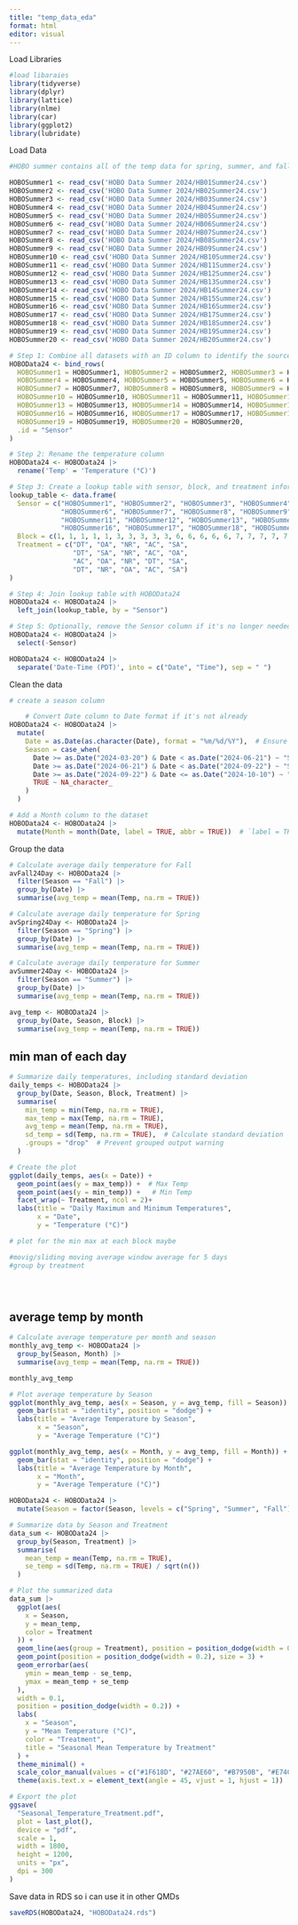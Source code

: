```yaml
---
title: "temp_data_eda"
format: html
editor: visual
---
```


Load Libraries

```r
#load libaraies
library(tidyverse)
library(dplyr)
library(lattice)
library(nlme)
library(car)
library(ggplot2)
library(lubridate)
```

Load Data

```r


#HOBO summer contains all of the temp data for spring, summer, and fall 3/20-10/10

HOBOSummer1 <- read_csv('HOBO Data Summer 2024/HB01Summer24.csv')
HOBOSummer2 <- read_csv('HOBO Data Summer 2024/HB02Summer24.csv')
HOBOSummer3 <- read_csv('HOBO Data Summer 2024/HB03Summer24.csv')
HOBOSummer4 <- read_csv('HOBO Data Summer 2024/HB04Summer24.csv')
HOBOSummer5 <- read_csv('HOBO Data Summer 2024/HB05Summer24.csv')
HOBOSummer6 <- read_csv('HOBO Data Summer 2024/HB06Summer24.csv')
HOBOSummer7 <- read_csv('HOBO Data Summer 2024/HB07Summer24.csv')
HOBOSummer8 <- read_csv('HOBO Data Summer 2024/HB08Summer24.csv')
HOBOSummer9 <- read_csv('HOBO Data Summer 2024/HB09Summer24.csv')
HOBOSummer10 <- read_csv('HOBO Data Summer 2024/HB10Summer24.csv')
HOBOSummer11 <- read_csv('HOBO Data Summer 2024/HB11Summer24.csv')
HOBOSummer12 <- read_csv('HOBO Data Summer 2024/HB12Summer24.csv')
HOBOSummer13 <- read_csv('HOBO Data Summer 2024/HB13Summer24.csv')
HOBOSummer14 <- read_csv('HOBO Data Summer 2024/HB14Summer24.csv')
HOBOSummer15 <- read_csv('HOBO Data Summer 2024/HB15Summer24.csv')
HOBOSummer16 <- read_csv('HOBO Data Summer 2024/HB16Summer24.csv')
HOBOSummer17 <- read_csv('HOBO Data Summer 2024/HB17Summer24.csv')
HOBOSummer18 <- read_csv('HOBO Data Summer 2024/HB18Summer24.csv')
HOBOSummer19 <- read_csv('HOBO Data Summer 2024/HB19Summer24.csv')
HOBOSummer20 <- read_csv('HOBO Data Summer 2024/HB20Summer24.csv')

# Step 1: Combine all datasets with an ID column to identify the source
HOBOData24 <- bind_rows(
  HOBOSummer1 = HOBOSummer1, HOBOSummer2 = HOBOSummer2, HOBOSummer3 = HOBOSummer3,
  HOBOSummer4 = HOBOSummer4, HOBOSummer5 = HOBOSummer5, HOBOSummer6 = HOBOSummer6,
  HOBOSummer7 = HOBOSummer7, HOBOSummer8 = HOBOSummer8, HOBOSummer9 = HOBOSummer9,
  HOBOSummer10 = HOBOSummer10, HOBOSummer11 = HOBOSummer11, HOBOSummer12 = HOBOSummer12,
  HOBOSummer13 = HOBOSummer13, HOBOSummer14 = HOBOSummer14, HOBOSummer15 = HOBOSummer15,
  HOBOSummer16 = HOBOSummer16, HOBOSummer17 = HOBOSummer17, HOBOSummer18 = HOBOSummer18,
  HOBOSummer19 = HOBOSummer19, HOBOSummer20 = HOBOSummer20,
  .id = "Sensor"
)

# Step 2: Rename the temperature column
HOBOData24 <- HOBOData24 |>
  rename('Temp' = 'Temperature (°C)')

# Step 3: Create a lookup table with sensor, block, and treatment information
lookup_table <- data.frame(
  Sensor = c("HOBOSummer1", "HOBOSummer2", "HOBOSummer3", "HOBOSummer4", "HOBOSummer5", 
             "HOBOSummer6", "HOBOSummer7", "HOBOSummer8", "HOBOSummer9", "HOBOSummer10", 
             "HOBOSummer11", "HOBOSummer12", "HOBOSummer13", "HOBOSummer14", "HOBOSummer15", 
             "HOBOSummer16", "HOBOSummer17", "HOBOSummer18", "HOBOSummer19", "HOBOSummer20"),
  Block = c(1, 1, 1, 1, 1, 3, 3, 3, 3, 3, 6, 6, 6, 6, 6, 7, 7, 7, 7, 7),
  Treatment = c("DT", "OA", "NR", "AC", "SA",
                "DT", "SA", "NR", "AC", "OA",
                "AC", "OA", "NR", "DT", "SA",
                "DT", "NR", "OA", "AC", "SA")
)

# Step 4: Join lookup table with HOBOData24
HOBOData24 <- HOBOData24 |>
  left_join(lookup_table, by = "Sensor")

# Step 5: Optionally, remove the Sensor column if it's no longer needed
HOBOData24 <- HOBOData24 |>
  select(-Sensor)

HOBOData24 <- HOBOData24 |>
  separate('Date-Time (PDT)', into = c("Date", "Time"), sep = " ")
```

Clean the data

```r
# create a season column

    # Convert Date column to Date format if it's not already
HOBOData24 <- HOBOData24 |>
  mutate(
    Date = as.Date(as.character(Date), format = "%m/%d/%Y"),  # Ensure the original Date column is used
    Season = case_when(
      Date >= as.Date("2024-03-20") & Date < as.Date("2024-06-21") ~ "Spring",
      Date >= as.Date("2024-06-21") & Date < as.Date("2024-09-22") ~ "Summer",
      Date >= as.Date("2024-09-22") & Date <= as.Date("2024-10-10") ~ "Fall",
      TRUE ~ NA_character_
    )
  )

# Add a Month column to the dataset
HOBOData24 <- HOBOData24 |>
  mutate(Month = month(Date, label = TRUE, abbr = TRUE))  # `label = TRUE` gives month name, `abbr = TRUE` gives abbreviated names

```

Group the data

```r


# Calculate average daily temperature for Fall
avFall24Day <- HOBOData24 |>
  filter(Season == "Fall") |>
  group_by(Date) |>
  summarise(avg_temp = mean(Temp, na.rm = TRUE))

# Calculate average daily temperature for Spring
avSpring24Day <- HOBOData24 |>
  filter(Season == "Spring") |>
  group_by(Date) |>
  summarise(avg_temp = mean(Temp, na.rm = TRUE))

# Calculate average daily temperature for Summer
avSummer24Day <- HOBOData24 |>
  filter(Season == "Summer") |>
  group_by(Date) |>
  summarise(avg_temp = mean(Temp, na.rm = TRUE))

avg_temp <- HOBOData24 |>
  group_by(Date, Season, Block) |>
  summarise(avg_temp = mean(Temp, na.rm = TRUE))

```

## min man of each day

```r
# Summarize daily temperatures, including standard deviation
daily_temps <- HOBOData24 |>
  group_by(Date, Season, Block, Treatment) |>
  summarise(
    min_temp = min(Temp, na.rm = TRUE),
    max_temp = max(Temp, na.rm = TRUE),
    avg_temp = mean(Temp, na.rm = TRUE),
    sd_temp = sd(Temp, na.rm = TRUE),  # Calculate standard deviation
    .groups = "drop"  # Prevent grouped output warning
  )

# Create the plot
ggplot(daily_temps, aes(x = Date)) +
  geom_point(aes(y = max_temp)) +  # Max Temp
  geom_point(aes(y = min_temp)) +   # Min Temp
  facet_wrap(~ Treatment, ncol = 2)+
  labs(title = "Daily Maximum and Minimum Temperatures", 
       x = "Date",
       y = "Temperature (°C)") 

# plot for the min max at each block maybe

#movig/sliding moving average window average for 5 days 
#group by treatment 


 
```

## average temp by month

```r


# Calculate average temperature per month and season
monthly_avg_temp <- HOBOData24 |>
  group_by(Season, Month) |>
  summarise(avg_temp = mean(Temp, na.rm = TRUE))

monthly_avg_temp

# Plot average temperature by Season
ggplot(monthly_avg_temp, aes(x = Season, y = avg_temp, fill = Season)) +
  geom_bar(stat = "identity", position = "dodge") +
  labs(title = "Average Temperature by Season",
       x = "Season",
       y = "Average Temperature (°C)") 

ggplot(monthly_avg_temp, aes(x = Month, y = avg_temp, fill = Month)) +
  geom_bar(stat = "identity", position = "dodge") +
  labs(title = "Average Temperature by Month",
       x = "Month",
       y = "Average Temperature (°C)") 


```

```r

HOBOData24 <- HOBOData24 |>
  mutate(Season = factor(Season, levels = c("Spring", "Summer", "Fall")))

# Summarize data by Season and Treatment
data_sum <- HOBOData24 |>
  group_by(Season, Treatment) |>
  summarise(
    mean_temp = mean(Temp, na.rm = TRUE),
    se_temp = sd(Temp, na.rm = TRUE) / sqrt(n())
  )

# Plot the summarized data
data_sum |>
  ggplot(aes(
    x = Season,
    y = mean_temp,
    color = Treatment
  )) +
  geom_line(aes(group = Treatment), position = position_dodge(width = 0.2)) +
  geom_point(position = position_dodge(width = 0.2), size = 3) +
  geom_errorbar(aes(
    ymin = mean_temp - se_temp,
    ymax = mean_temp + se_temp
  ),
  width = 0.1,
  position = position_dodge(width = 0.2)) +
  labs(
    x = "Season",
    y = "Mean Temperature (°C)",
    color = "Treatment",
    title = "Seasonal Mean Temperature by Treatment"
  ) +
  theme_minimal() +
  scale_color_manual(values = c("#1F618D", "#27AE60", "#B7950B", "#E74C3C", "#8E44AD")) +  # Add or adjust colors as needed
  theme(axis.text.x = element_text(angle = 45, vjust = 1, hjust = 1))

# Export the plot
ggsave(
  "Seasonal_Temperature_Treatment.pdf",
  plot = last_plot(),
  device = "pdf",
  scale = 1,
  width = 1800,
  height = 1200,
  units = "px",
  dpi = 300
)

```

Save data in RDS so i can use it in other QMDs

```r
saveRDS(HOBOData24, "HOBOData24.rds")
```
